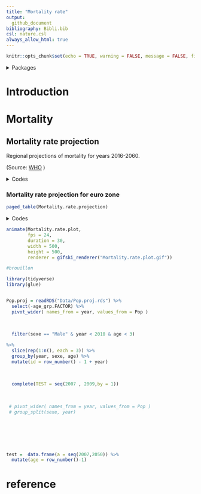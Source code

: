 ```yaml
---
title: "Mortality rate"
output:
  github_document
bibliography: Bibli.bib
csl: nature.csl
always_allow_html: true
---
```


```r
knitr::opts_chunk$set(echo = TRUE, warning = FALSE, message = FALSE, fig.align='center')
```

<details>
<summary>Packages</summary>
<p>

```r
want = c("dplyr",
         "stringr",
         "rmarkdown",
         "stats", 
         "tidyverse",
         "zoo", 
         "gganimate")

have = want %in% rownames(installed.packages())

# Install the packages that we miss
if ( any(!have) ) { install.packages( want[!have] ) }

# Load the packages
junk <- lapply(want, library, character.only = T)

# Remove the objects we created
rm(have, want, junk)

```
</details> 



# Introduction

# Mortality 

## Mortality rate projection

Regional projections of mortality for years 2016-2060.

(Source: [WHO](https://www.who.int/healthinfo/global_burden_disease/projections/en/) )

<details>
<summary>Codes</summary>
<p>

```r

sexe = c( "Male","Male","Male","Male","Male","Male","Female","Female","Female","Female","Female","Female","Male","Female")
age_grp = c(	"00-04",	"05-14",	"15-29",	"30-49",	"50-69",	"80",		"00-04",	"05-14",	"15-29",	"30-49",	"50-69",	"80","150","150")
Y2016 = c(0.00205,	0.00020,	0.00103,	0.00315,	0.01368,	0.06716,0.00174,	0.00015,	0.00042,	0.00131,	0.00643,	0.05791,1,1)

Y2030 = c(0.00127,	0.00016,	0.00079,	0.00266,	0.01076,	0.06051,	0.00108,	0.00012,	0.00034,	0.00118,	0.00588,	0.04796,1,1)

Y2045 = c(0.00087,	0.00013,	0.00074,	0.00203,	0.00902,	0.05864,	0.00075,	0.00010,	0.00030,	0.00092,	0.00514,	0.04965,1,1)

Y2060 = c(0.00065,	0.00012,	0.00067,	0.00188,	0.00714,	0.05645,	0.00057,	0.00009,	0.00027,	0.00084,	0.00440,	0.04833,1,1)

Mortality.rate.projection = data.frame(sexe,age_grp,Y2016, Y2030,Y2045,Y2060 )

```
</details> 


### Mortality rate projection for euro zone
```r
paged_table(Mortality.rate.projection)
```

<details>
<summary>Codes</summary>
<p>

### Percentage change
```r

Mortality.rate.projection.age = Mortality.rate.projection %>% 
  filter(age_grp != "Total") %>%
  mutate(from = as.numeric(str_replace(string = age_grp,
            pattern = "(^\\d+).*",
            replacement = "\\1")),
         to = as.numeric(ifelse(nchar(age_grp) == 5,
                           substring(age_grp, 4,5),
                           from)),
         age = round((from+to)/2)) %>%
  group_by(sexe)  %>%
 complete(age = seq(min(age), max(age), by = 1))  %>%
  mutate(across(c(Y2016:Y2060), na.approx)) %>%
  select(!c(age_grp, from, to)) %>% 
  pivot_longer(!c(sexe, age), names_to = "Year", values_to = "Mortality_rate") %>% 
  mutate(Year = as.numeric(gsub("Y","",Year)))%>%
  group_by(sexe, age) %>% 
 complete(Year = seq(min(Year), max(Year), by = 1)) %>% 
  mutate(Mortality_rate = na.approx(Mortality_rate))


Mortality.rate.plot <- Mortality.rate.projection.age %>% 
  filter(age < 90) 

  
Mortality.rate.plot <- ggplot(subset(Mortality.rate.plot, sexe %in% "Male"), 
       aes(x = age,
           y = Mortality_rate,
           group = sexe,
           fill = sexe)) +
  geom_col(stat = 'identity',
           alpha = 0.4) +
   geom_col(data = subset(Mortality.rate.plot, sexe %in% "Female"), 
            aes(x = age,
           y = Mortality_rate,
           group = sexe,
           fill = sexe,
           stat = 'identity'),
           alpha = 0.4) +
   scale_fill_manual(values = c("#E7B800", "#00AFBB")) +
  scale_color_manual(values = c("#E7B800", "#00AFBB"))+
  theme_minimal() +
  ylab("") +
  xlab("age") +
  theme(legend.position="top")

Mortality.rate.plot <- Mortality.rate.plot + 
 labs(
      title = "Mortality Rate Projection\nin France\n\n{closest_state}",
      caption = "\n\nData Source: /www.who.int/healthinfo/global_burden_disease"
     )

Mortality.rate.plot <- Mortality.rate.plot +
  theme(axis.text = element_text(size = 14),
        axis.text.x=element_blank(),
        axis.ticks.x=element_blank(),
       legend.key.size = unit(0.75, "cm"),
       legend.text = element_text(size = 15,face = "bold"),
       legend.title = element_blank(),
       plot.title = element_text(size = 22,hjust = 0.5,face = "bold"),
       plot.subtitle = element_text(size = 14, hjust = 0.5,face = "bold"),
       axis.title.x = element_text(size = 12,face = "bold"),
       plot.caption = element_text(size = 12, hjust = 0.5,face = "italic",color = "gray"))


Mortality.rate.plot <- Mortality.rate.plot + 
  transition_states(Year,
                    transition_length = 0.25,
                    state_length = 0.25) + 
  enter_fade() +
  exit_fade() + 
  ease_aes('cubic-in-out')

```
</details> 



```r
animate(Mortality.rate.plot,
        fps = 24,
        duration = 30,
        width = 500,
        height = 500,
        renderer = gifski_renderer("Mortality.rate.plot.gif"))
```

```r

#brouillon

library(tidyverse)
library(glue)


Pop.proj = readRDS("Data/Pop.proj.rds") %>% 
  select(-age_grp.FACTOR) %>% 
  pivot_wider( names_from = year, values_from = Pop )
  
  
  
  filter(sexe == "Male" & year < 2010 & age < 3)

%>% 
  slice(rep(1:n(), each = 3)) %>% 
  group_by(year, sexe, age) %>% 
  mutate(id = row_number() - 1 + year)
  
  
  
  complete(TEST = seq(2007 , 2009,by = 1))
  
  
  
 # pivot_wider( names_from = year, values_from = Pop )
 # group_split(sexe, year) 







test =  data.frame(a = seq(2007,2050)) %>% 
  mutate(age = row_number()-1)

```


# reference